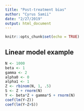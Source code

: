 ```yaml
---
title: "Post-treatment bias"
author: "Cyrus Samii"
date: "2/27/2019"
output: html_document
---
```


```r
knitr::opts_chunk$set(echo = TRUE)
```

## Linear model example

```r
N <- 1000
beta <- 1
gamma <- 2
alpha0 <- 0
alpha1 <- 1
Z <- rbinom(N, 1, .5)
S <- Z + rnorm(N)
Y <- beta*Z + gamma*S + rnorm(N)
coef(lm(Y~Z))
coef(lm(Y~Z+S))
```


